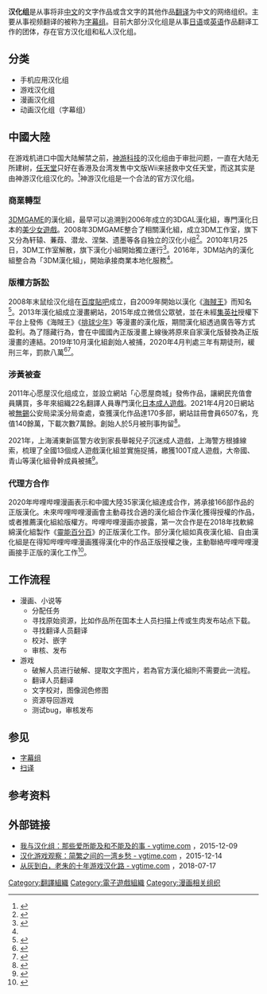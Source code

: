 {{noteTA
|G1=IT
}}
{{original research|time=2014-10-11T02:55:44+00:00}}
{{Translation sidebar}}
'''汉化组'''是从事将非[[汉语|中文]]的文字作品或含文字的其他作品[[翻译|翻译]]为中文的网络组织。主要从事视频翻译的被称为[[字幕组|字幕组]]。目前大部分汉化组是从事[[日语|日语]]或[[英语|英语]]作品翻译工作的团体，存在官方汉化组和私人汉化组。

== 分类 ==
*手机应用汉化组
*游戏汉化组
*漫画汉化组
*动画汉化组（字幕组）

== 中國大陸 ==
在游戏机进口中国大陆解禁之前，[[神游科技|神游科技]]的汉化组由于审批问题，一直在大陆无所建树，[[任天堂|任天堂]]只好在香港及台湾发售中文版Wii来拯救中文任天堂，而这其实是由神游汉化组汉化的。<ref>{{Cite web |url=https://games.ifeng.com/yejiehangqing/detail_2013_09/03/29266246_3.shtml |title=回顾：任天堂在中国摸爬滚打的20年光辉岁月_游戏频道_凤凰网 |access-date=2019-04-21 |archive-date=2020-04-24 |archive-url=https://web.archive.org/web/20200424140101/http://games.ifeng.com/yejiehangqing/detail_2013_09/03/29266246_3.shtml |dead-url=no }}</ref>神游汉化组是一个合法的官方汉化组。

=== 商業轉型 ===
[[3DMGAME|3DMGAME]]的漢化組，最早可以追溯到2006年成立的3DGAL漢化組，專門漢化日本的[[美少女遊戲|美少女遊戲]]。2008年3DMGAME整合了相關漢化組，成立3DM工作室，旗下又分為轩辕、蒹葭、潜龙、涅槃、遗墨等各自独立的汉化小组<ref name="3dmgame01">{{cite web |title=关于我们 |url=https://www.3dmgame.com/s/tl/about.html |website=3DMGAME |accessdate=2021-09-25 |language=zh-hans |archive-date=2021-11-17 |archive-url=https://web.archive.org/web/20211117041509/https://www.3dmgame.com/s/tl/about.html |dead-url=no }}</ref>。2010年1月25日，3DM工作室解散，旗下漢化小組開始獨立運行<ref>{{Cite news|url=http://news.17173.com/content/2010-01-26/20100126083831791,1.shtml|title=国内知名单机游戏汉化组3DM正式解散|publisher=17173|accessdate=2014-07-08|archive-date=2016-10-28|archive-url=https://web.archive.org/web/20161028083723/http://news.17173.com/content/2010-01-26/20100126083831791,1.shtml|dead-url=no}}</ref>。2016年，3DM站內的漢化組整合為「3DM漢化組」，開始承接商業本地化服務<ref name="3dmgame01"/>。

=== 版權方訴訟 ===
2008年末鼠绘汉化组在[[百度貼吧|百度貼吧]]成立，自2009年開始以漢化《[[海賊王|海賊王]]》而知名<ref>{{cite news |author1=隔夜说动漫 |title=“鼠绘汉化组”消失的这半个月，《海贼王》粉丝都愤怒了 |url=https://new.qq.com/omn/20191115/20191115A0E1XV00.html |accessdate=2021-07-16 |work=腾讯新闻 |date=2019-11-15 |language=zh-hans |archive-date=2021-07-16 |archive-url=https://web.archive.org/web/20210716085206/https://new.qq.com/omn/20191115/20191115A0E1XV00.html |dead-url=no }}</ref>。2013年漢化組成立漫畫網站，2015年成立微信公眾號，並在未經[[集英社|集英社]]授權下平台上發佈《海賊王》《[[排球少年|排球少年]]》等漫畫的漢化版，期間漢化組透過廣告等方式盈利。為了隱藏行為，會在中國國內正版漫畫上線後將原來自家漢化版替換為正版漫畫的連結。2019年10月漢化組創始人被捕，2020年4月判處三年有期徒刑，緩刑三年，罰款八萬<ref>{{cite news |author1=张宇华 |title=未经授权传播《航海王》致漫画公司损失上千万元，男子被批捕 |url=https://www.thepaper.cn/newsDetail_forward_5228591 |accessdate=2021-07-16 |work=[[澎湃新闻|澎湃新闻]] |date=2019-12-13 |language=zh-hans |archive-date=2021-07-19 |archive-url=https://web.archive.org/web/20210719010345/https://www.thepaper.cn/newsDetail_forward_5228591 |dead-url=no }}</ref><ref>{{cite news |author1=李菁 |title=转载《航海王》等漫画盗版资源，鼠绘漫画网负责人获刑 |url=https://www.thepaper.cn/newsDetail_forward_7119725 |accessdate=2021-07-16 |work=澎湃新闻 |date=2020-04-24 |language=zh-hans |archive-date=2021-07-19 |archive-url=https://web.archive.org/web/20210719010342/https://www.thepaper.cn/newsDetail_forward_7119725 |dead-url=no }}</ref>。

=== 涉黃被查 ===
2011年心愿屋汉化组成立，並設立網站「心愿屋商城」發佈作品，讓網民充值會員購買，多年來組織22名翻譯人員專門漢化[[日本成人遊戲|日本成人遊戲]]。2021年4月20日網站被[[無錫|無錫]]公安局梁溪分局查處，查獲漢化作品達170多部，網站註冊會員6507名，充值140餘萬，下載次數7萬餘。創始人於5月被刑事拘留<ref>{{cite news |title=全国“扫黄打非”办通报今年首批“净网”典型案件 |url=http://www.xinhuanet.com/politics/2021-06/09/c_1211193098.htm |accessdate=2021-07-18 |work=[[新華網|新華網]] |date=2021-06-09 |language=zh-hans |archive-date=2021-07-19 |archive-url=https://web.archive.org/web/20210719174404/http://www.xinhuanet.com/politics/2021-06/09/c_1211193098.htm |dead-url=no }}</ref>。

2021年，上海浦東新區警方收到家長舉報兒子沉迷成人遊戲，上海警方根據線索，梳理了全國13個成人遊戲漢化組並實施捉捕，繳獲100T成人遊戲，大帝國、青山等漢化組骨幹成員被捕<ref name="thepaper01">{{cite news |author1=东方110 |title=缴获100TB成人游戏！浦东警方成功打击13个非法成人游戏汉化组 |url=https://www.thepaper.cn/newsDetail_forward_15785487 |accessdate=2021-12-28 |work=[[澎湃新闻|澎湃新闻]] |date=2021-12-10 |language=zh-hans |archive-date=2021-12-28 |archive-url=https://web.archive.org/web/20211228103825/https://www.thepaper.cn/newsDetail_forward_15785487 |dead-url=no }}</ref>。

=== 代理方合作 ===
2020年哔哩哔哩漫画表示和中國大陸35家漢化組達成合作，將承接166部作品的正版漢化。未來哔哩哔哩漫画會主動尋找合適的漢化組合作漢化獲得授權的作品，或者推薦漢化組給版權方。哔哩哔哩漫画亦披露，第一次合作是在2018年找軟綿綿漢化組製作《[[靈能百分百|靈能百分百]]》的正版漢化工作。部分漢化組如真夜漢化組、自由漢化組是在得知哔哩哔哩漫画獲得漢化中的作品正版授權之後，主動聯絡哔哩哔哩漫画接手正版的漢化工作<ref>{{cite web |author1=哔哩哔哩漫画 |title=哔哩哔哩漫画的动态 |url=https://t.bilibili.com/424782869851191677 |website=哔哩哔哩 |accessdate=2021-05-31 |language=zh-hans |archive-date=2021-06-02 |archive-url=https://web.archive.org/web/20210602213204/https://t.bilibili.com/424782869851191677 |dead-url=no }}</ref>。

== 工作流程 ==
*漫画、小说等
** 分配任务
** 寻找原始资源，比如作品所在国本土人员扫描上传或生肉发布站点下载。
** 寻找翻译人员翻译
** 校对、嵌字
** 审核、发布
*游戏
** 破解人员进行破解、提取文字图片，若為官方漢化組則不需要此一流程。
** 翻译人员翻译
** 文字校对，图像润色修图
** 资源导回游戏
** 测试bug，审核发布

== 参见 ==
* [[字幕组|字幕组]]
* [[扫译|扫译]]

== 参考资料 ==
{{reflist}}

==外部链接==
*[http://www.vgtime.com/topic/4424.jhtml 我与汉化组：那些爱所能及和不能及的事 - vgtime.com] {{Wayback|url=http://www.vgtime.com/topic/4424.jhtml |date=20190524012202 }}{{zh-cn}}，2015-12-09
*[http://www.vgtime.com/topic/4497.jhtml 汉化游戏观察：简繁之间的一湾乡愁 - vgtime.com] {{Wayback|url=http://www.vgtime.com/topic/4497.jhtml |date=20190421223110 }}{{zh-cn}}，2015-12-14
*[https://www.vgtime.com/topic/952351.jhtml 从灰到白，老朱的十年游戏汉化路 - vgtime.com] {{Wayback|url=https://www.vgtime.com/topic/952351.jhtml |date=20190908072628 }}{{zh-cn}}，2018-07-17

{{爱好者}}
{{语言翻译}}

[[Category:翻譯組織|Category:翻譯組織]]
[[Category:電子遊戲組織|Category:電子遊戲組織]]
[[Category:漫画相关组织|Category:漫画相关组织]]
